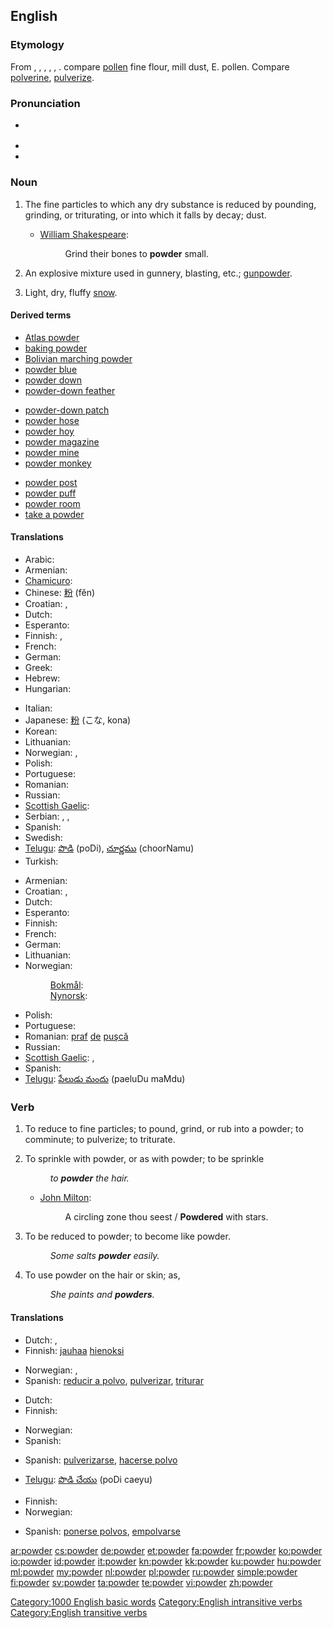 ==English==
{{wikipedia}}
{{attention|en}}

===Etymology===
From {{etyl|enm|en}} {{term|poudre||lang=enm}}, {{term|pouldre||lang=enm}}, {{etyl|fro}} {{term|poudre||lang=fro}}, {{term|poldre||lang=fro}}, {{term|puldre||lang=fro}}, {{etyl|la}} {{term|pulvis||lang=la|dust, powder}}. compare [[pollen]] fine flour, mill dust, E. pollen. Compare [[polverine]], [[pulverize]].

===Pronunciation===
* {{a|UK}} {{IPA|/paʊ.də(ɹ)/}}
* {{audio|en-us-powder.ogg|Audio (US)}}
* {{rhymes|aʊdə(r)}}

===Noun===
{{en-noun|s|-}}

# The fine particles to which any dry substance is reduced by pounding, grinding, or triturating, or into which it falls by decay; dust.
#* {{rfdate}} [[w:William Shakespeare|William Shakespeare]]:
#*: Grind their bones to '''powder''' small.
# An explosive mixture used in gunnery, blasting, etc.; [[gunpowder]].
# {{informal}} Light, dry, fluffy [[snow]].

====Derived terms====
{{rel-top3|Terms derived from powder (noun)}}
* [[Atlas powder]]
* [[baking powder]]
* [[Bolivian marching powder]]
* [[powder blue]]
* [[powder down]]
* [[powder-down feather]]
{{rel-mid3}}
* [[powder-down patch]]
* [[powder hose]]
* [[powder hoy]]
* [[powder magazine]]
* [[powder mine]]
* [[powder monkey]]
{{rel-mid3}}
* [[powder post]]
* [[powder puff]]
* [[powder room]]
* [[take a powder]]
{{rel-bottom}}

====Translations====
{{trans-top|dust}}
* Arabic: {{Arab|[[مسحوق]]}} {{IPAchar|(masħūq)}} {{m}}
* Armenian: {{t-|hy|փոշի|tr=p'oši}}
* [[Chamicuro]]: {{tø|ccc|ijpe}}
* Chinese: [[粉]] (fěn)
* Croatian: {{t-|hr|prah|m|alt=prȃh}}, {{t-|hr|prašina|f|alt=pràšina}}
* Dutch: {{t-|nl|poeder|m}}
* Esperanto: {{t-|eo|pulvoro|xs=Esperanto}}
* Finnish: {{t+|fi|jauhe}}, {{t+|fi|pulveri}}
* French: {{t+|fr|poudre|m}}
* German: {{t+|de|Puder|m}}
* Greek: {{t+|el|σκόνη}}
* Hebrew: {{t+|he|אבקה|f|tr=avka}}
* Hungarian: {{t+|hu|por}}
{{trans-mid}}
* Italian: {{t+|it|polvere|m}}
* Japanese: [[粉]] (こな, kona)
* Korean: {{t+|ko|가루|tr=garu|sc=Hang}}
* Lithuanian: {{t|lt|milteliai|m|p}}
* Norwegian: {{t|no|pudder|n}}, {{t+|no|støv|n}}
* Polish: {{t+|pl|proszek|m}}
* Portuguese: {{t+|pt|pó|m}}
* Romanian: {{t|ro|pudră|f}}
* Russian: {{t+|ru|порошок|m|tr=porošók}}
* [[Scottish Gaelic]]: {{t-|gd|fùdar|m|xs=Scottish Gaelic}}
* Serbian: {{t-|sr|prašak|m}}, {{t-|sr|prašina|f}}, {{t-|sr|prah|m}}
* Spanish: {{t+|es|polvo|m}}
* Swedish: {{t-|sv|puder|c}}
* [[Telugu]]: [[పొడి]] (poDi), [[చూర్ణము]] (choorNamu)
* Turkish: {{t|tr|pudra}}
{{trans-bottom}}

{{trans-top|gunpowder}}
* Armenian: {{t-|hy|վառոդ|tr=vaṙod}}
* Croatian: {{t+|hr|barut|m|alt=bárut}}, {{t|hr|puščani prah|m|alt=pùščanī prȃh}}
* Dutch: {{t+|nl|buskruit}}
* Esperanto: {{t-|eo|pulvo|xs=Esperanto}}
* Finnish: {{t-|fi|ruuti}}
* French: {{t+|fr|poudre|m}}
* German: {{t+|de|Schießpulver|n}}
* Lithuanian: {{t|lt|parakas|m}}
* Norwegian:
*: [[Bokmål]]: {{tø|no|krutt|n}}
*: [[Nynorsk]]: {{t-|nn|krut|n|xs=Norwegian Nynorsk}}
{{trans-mid}}
* Polish: {{t+|pl|proch|m}}
* Portuguese: {{t+|pt|pólvora|f}}
* Romanian: [[praf]] [[de]] [[puşcă]] {{n}}
* Russian: {{t+|ru|порох|m|tr=pórox}}
* [[Scottish Gaelic]]: {{t-|gd|fùdar|m|xs=Scottish Gaelic}}, {{t-|gd|fùdar-gunna|m|xs=Scottish Gaelic}}
* Spanish: {{t+|es|pólvora|f}}
* [[Telugu]]: [[పేలుడు మందు]] (paeluDu maMdu)
{{trans-bottom}}

===Verb===
{{en-verb}}

# {{transitive}} To reduce to fine particles; to pound, grind, or rub into a powder; to comminute; to pulverize; to triturate.
# {{transitive}} To sprinkle with powder, or as with powder; to be sprinkle
#: ''to '''powder''' the hair.''
#* {{rfdate}} [[w:John Milton|John Milton]]:
#*: A circling zone thou seest / '''Powdered''' with stars.
# {{intransitive}} To be reduced to powder; to become like powder.
#: ''Some salts '''powder''' easily.''
# {{intransitive}} To use powder on the hair or skin; as,
#: ''She paints and '''powders'''.''

====Translations====
{{trans-top|To reduce to fine particles}}
* Dutch: {{t|nl|fijnmalen}}, {{t+|nl|malen}}
* Finnish: [[jauhaa]] [[hieno|hienoksi]]
{{trans-mid}}
* Norwegian: {{t|no|pulverisere}}, {{t+|no|knuse}}
* Spanish: [[reducir a polvo]], [[pulverizar]], [[triturar]]
{{trans-bottom}}

{{trans-top|To sprinkle with powder}}
* Dutch: {{t|nl|bepoederen}}
* Finnish: {{t-|fi|sirotella}}
{{trans-mid}}
* Norwegian: {{t-|no|pudre}}
* Spanish: {{t-|es|espolvorear}}
{{trans-bottom}}

{{trans-top|To be reduced to powder}}
* Spanish: [[pulverizarse]], [[hacerse polvo]]
{{trans-mid}}
* [[Telugu]]: [[పొడి చేయు]] (poDi caeyu)
{{trans-bottom}}

{{trans-top|To use powder on the hair or skin}}
* Finnish: {{t-|fi|puuteroida}}
* Norwegian: {{t-|no|pudre}}
{{trans-mid}}
* Spanish: [[ponerse polvos]], [[empolvarse]]
{{trans-bottom}}

[[Category:1000 English basic words]]
[[Category:English intransitive verbs]]
[[Category:English transitive verbs]]

[[ar:powder]]
[[cs:powder]]
[[de:powder]]
[[et:powder]]
[[fa:powder]]
[[fr:powder]]
[[ko:powder]]
[[io:powder]]
[[id:powder]]
[[it:powder]]
[[kn:powder]]
[[kk:powder]]
[[ku:powder]]
[[hu:powder]]
[[ml:powder]]
[[my:powder]]
[[nl:powder]]
[[pl:powder]]
[[ru:powder]]
[[simple:powder]]
[[fi:powder]]
[[sv:powder]]
[[ta:powder]]
[[te:powder]]
[[vi:powder]]
[[zh:powder]]